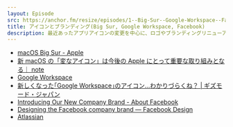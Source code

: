 ```yaml
---
layout: Episode
src: https://anchor.fm/resize/episodes/1--Big-Sur--Google-Workspace--Facebook-en1hmj
title: アイコンとブランディング(Big Sur, Google Workspace, Facebook)
description: 最近あったアプリアイコンの変更を中心に、ロゴやブランディングリニューアルの難しさについて話しました。
---
```


- [macOS Big Sur - Apple](https://www.apple.com/jp/macos/big-sur/)
- [新 macOS の「変なアイコン」は今後の Apple にとって重要な取り組みとなる｜ note](https://note.com/apple_design/n/nbd08e3184f08)
- [Google Workspace](https://workspace.google.co.jp/)
- [新しくなった｢Google Workspace｣のアイコン...わかりづらくね？ | ギズモード・ジャパン](https://www.gizmodo.jp/2020/10/googleworkspace.html)
- [Introducing Our New Company Brand - About Facebook](https://about.fb.com/news/2019/11/introducing-our-new-company-brand/)
- [Designing the Facebook company brand — Facebook Design](https://design.facebook.com/stories/designing-the-facebook-company-brand/)
- [Atlassian](https://www.atlassian.com/ja/company/news/press-kit)

